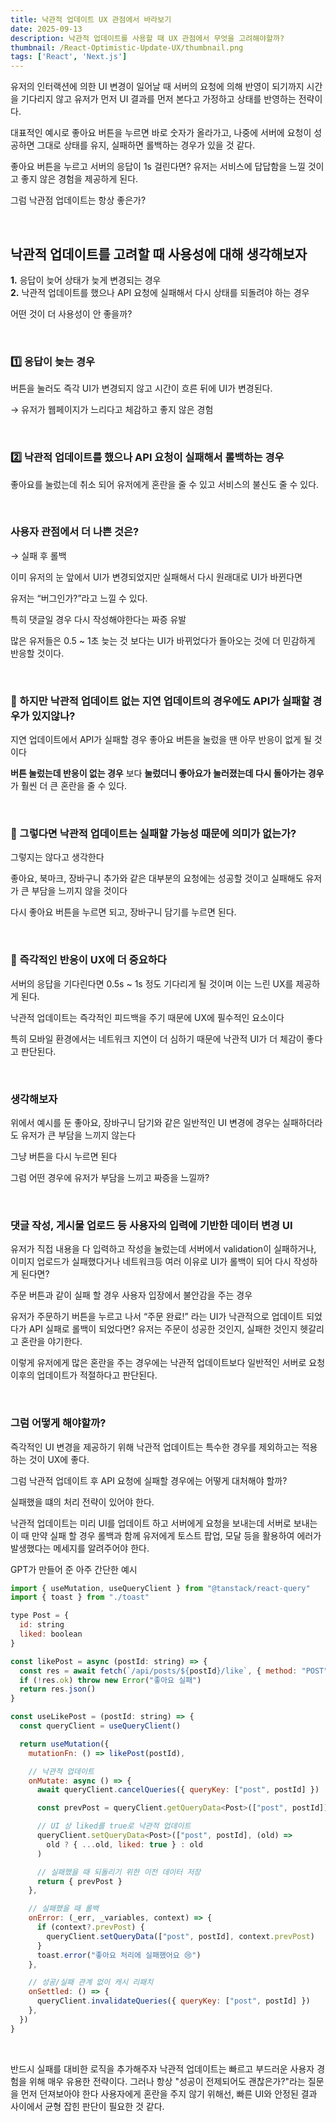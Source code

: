 ```yaml
---
title: 낙관적 업데이트 UX 관점에서 바라보기
date: 2025-09-13
description: 낙관적 업데이트를 사용할 때 UX 관점에서 무엇을 고려해야할까?
thumbnail: /React-Optimistic-Update-UX/thumbnail.png
tags: ['React', 'Next.js']
---
```


유저의 인터랙션에 의한 UI 변경이 일어날 때 서버의 요청에 의해 반영이 되기까지 시간을 기다리지 않고
유저가 먼저 UI 결과를 먼저 본다고 가정하고 상태를 반영하는 전략이다.

대표적인 예시로 좋아요 버튼을 누르면 바로 숫자가 올라가고, 나중에 서버에 요청이 성공하면 그대로 상태를 유지, 실패하면 롤백하는 경우가 있을 것 같다.

좋아요 버튼을 누르고 서버의 응답이 1s 걸린다면?
유저는 서비스에 답답함을 느낄 것이고 좋지 않은 경험을 제공하게 된다.

그럼 낙관점 업데이트는 항상 좋은가?

​<br />

## 낙관적 업데이트를 고려할 때 사용성에 대해 생각해보자

**1.** 응답이 늦어 상태가 늦게 변경되는 경우 <br />
**2.** 낙관적 업데이트를 했으나 API 요청에 실패해서 다시 상태를 되돌려야 하는 경우

어떤 것이 더 사용성이 안 좋을까?

​<br />

### 1️⃣ 응답이 늦는 경우

버튼을 눌러도 즉각 UI가 변경되지 않고 시간이 흐른 뒤에 UI가 변경된다.

→ 유저가 웹페이지가 느리다고 체감하고 좋지 않은 경험

​<br />

### 2️⃣ 낙관적 업데이트를 했으나 API 요청이 실패해서 롤백하는 경우

좋아요를 눌렀는데 취소 되어 유저에게 혼란을 줄 수 있고 서비스의 불신도 줄 수 있다.

​<br />

### 사용자 관점에서 더 나쁜 것은?

→ 실패 후 롤백

이미 유저의 눈 앞에서 UI가 변경되었지만 실패해서 다시 원래대로 UI가 바뀐다면

유저는 “버그인가?”라고 느낄 수 있다.

특히 댓글일 경우 다시 작성해야한다는 짜증 유발

많은 유저들은 0.5 ~ 1초 늦는 것 보다는 UI가 바뀌었다가 돌아오는 것에 더 민감하게 반응할 것이다.

​<br />

### 🔎 하지만 낙관적 업데이트 없는 지연 업데이트의 경우에도 API가 실패할 경우가 있지않나?

지연 업데이트에서 API가 실패할 경우 좋아요 버튼을 눌렀을 땐 아무 반응이 없게 될 것이다

<b>버튼 눌렀는데 반응이 없는 경우</b> 보다
<b>눌렀더니 좋아요가 눌러졌는데 다시 돌아가는 경우</b>가 훨씬 더 큰 혼란을 줄 수
있다.

​<br />

### 🤔 그렇다면 낙관적 업데이트는 실패할 가능성 때문에 의미가 없는가?

그렇지는 않다고 생각한다

좋아요, 북마크, 장바구니 추가와 같은 대부분의 요청에는 성공할 것이고 실패해도 유저가 큰 부담을 느끼지 않을 것이다

다시 좋아요 버튼을 누르면 되고, 장바구니 담기를 누르면 된다.

​<br />

### 🚀 즉각적인 반응이 UX에 더 중요하다

서버의 응답을 기다린다면 0.5s ~ 1s 정도 기다리게 될 것이며 이는 느린 UX를 제공하게 된다.

낙관적 업데이트는 즉각적인 피드백을 주기 때문에 UX에 필수적인 요소이다

특히 모바일 환경에서는 네트워크 지연이 더 심하기 때문에 낙관적 UI가 더 체감이 좋다고 판단된다.

​<br />

### 생각해보자

위에서 예시를 둔 좋아요, 장바구니 담기와 같은 일반적인 UI 변경에 경우는 실패하더라도 유저가 큰 부담을 느끼지 않는다

그냥 버튼을 다시 누르면 된다

그럼 어떤 경우에 유저가 부담을 느끼고 짜증을 느낄까?

​<br />

### 댓글 작성, 게시물 업로드 등 사용자의 입력에 기반한 데이터 변경 UI

유저가 직접 내용을 다 입력하고 작성을 눌렀는데
서버에서 validation이 실패하거나, 이미지 업로드가 실패했다거나 네트워크등 여러 이유로 UI가 롤백이 되어 다시 작성하게 된다면?

주문 버튼과 같이 실패 할 경우 사용자 입장에서 불안감을 주는 경우

유저가 주문하기 버튼을 누르고 나서 “주문 완료!” 라는 UI가 낙관적으로 업데이트 되었다가 API 실패로 롤백이 되었다면?
유저는 주문이 성공한 것인지, 실패한 것인지 헷갈리고 혼란을 야기한다.

이렇게 유저에게 많은 혼란을 주는 경우에는 낙관적 업데이트보다 일반적인 서버로 요청 이후의 업데이트가 적절하다고 판단된다.

​<br />

### 그럼 어떻게 해야할까?

즉각적인 UI 변경을 제공하기 위해 낙관적 업데이트는 특수한 경우를 제외하고는 적용하는 것이 UX에 좋다.

그럼 낙관적 업데이트 후 API 요청에 실패할 경우에는 어떻게 대처해야 할까?

실패했을 떄의 처리 전략이 있어야 한다.

낙관적 업데이트는 미리 UI를 업데이트 하고 서버에게 요청을 보내는데 서버로 보내는 이 때 만약 실패 할 경우 롤백과 함께 유저에게 토스트 팝업, 모달 등을 활용하여 에러가 발생했다는 메세지를 알려주어야 한다.

GPT가 만들어 준 아주 간단한 예시

```jsx
import { useMutation, useQueryClient } from "@tanstack/react-query"
import { toast } from "./toast"

type Post = {
  id: string
  liked: boolean
}

const likePost = async (postId: string) => {
  const res = await fetch(`/api/posts/${postId}/like`, { method: "POST" })
  if (!res.ok) throw new Error("좋아요 실패")
  return res.json()
}

const useLikePost = (postId: string) => {
  const queryClient = useQueryClient()

  return useMutation({
    mutationFn: () => likePost(postId),

    // 낙관적 업데이트
    onMutate: async () => {
      await queryClient.cancelQueries({ queryKey: ["post", postId] })

      const prevPost = queryClient.getQueryData<Post>(["post", postId])

      // UI 상 liked를 true로 낙관적 업데이트
      queryClient.setQueryData<Post>(["post", postId], (old) =>
        old ? { ...old, liked: true } : old
      )

      // 실패했을 때 되돌리기 위한 이전 데이터 저장
      return { prevPost }
    },

    // 실패했을 때 롤백
    onError: (_err, _variables, context) => {
      if (context?.prevPost) {
        queryClient.setQueryData(["post", postId], context.prevPost)
      }
      toast.error("좋아요 처리에 실패했어요 😢")
    },

    // 성공/실패 관계 없이 캐시 리패치
    onSettled: () => {
      queryClient.invalidateQueries({ queryKey: ["post", postId] })
    },
  })
}

```

​<br />

반드시 실패를 대비한 로직을 추가해주자
낙관적 업데이트는 빠르고 부드러운 사용자 경험을 위해 매우 유용한 전략이다.
그러나 항상 "성공이 전제되어도 괜찮은가?"라는 질문을 먼저 던져보아야 한다
사용자에게 혼란을 주지 않기 위해선, 빠른 UI와 안정된 결과 사이에서 균형 잡힌 판단이 필요한 것 같다.
